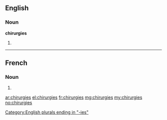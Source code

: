 ==English==

===Noun===
'''chirurgies'''

# {{plural of|chirurgy}}

[[Category:English plurals ending in "-ies"]]

----

==French==

===Noun===
{{head|fr|g=f-p}}

# {{plural of|chirurgie|lang=fr}}

[[ar:chirurgies]]
[[el:chirurgies]]
[[fr:chirurgies]]
[[mg:chirurgies]]
[[my:chirurgies]]
[[no:chirurgies]]